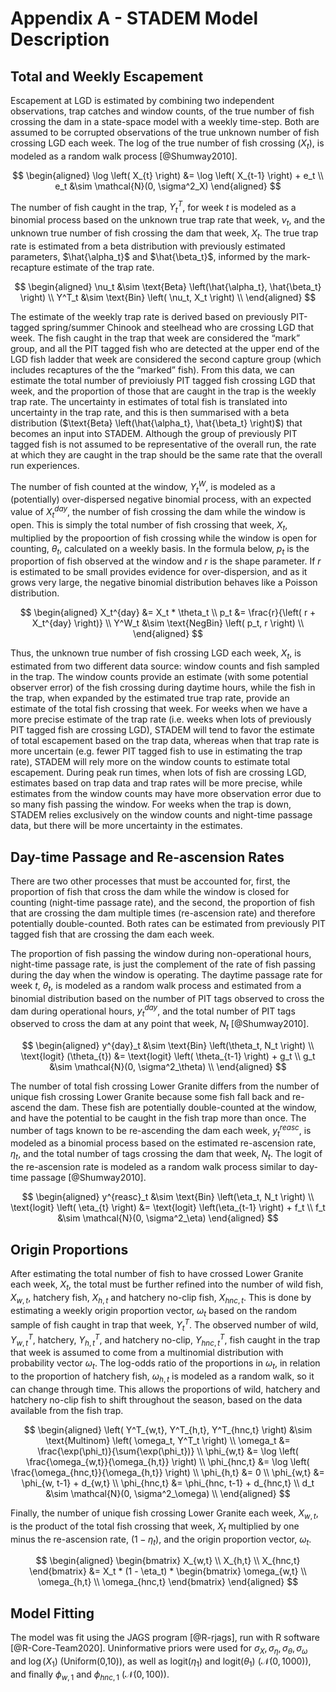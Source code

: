 # Appendix A - STADEM Model Description {#append1}

## Total and Weekly Escapement 

Escapement at LGD is estimated by combining two independent observations, trap catches and window counts, of the true number of fish crossing the dam in a state-space model with a weekly time-step. Both are assumed to be corrupted observations of the true unknown number of fish crossing LGD each week. The log of the true number of fish crossing ($X_t$), is modeled as a random walk process [@Shumway2010].

$$
\begin{aligned}
  \log \left( X_{t} \right) &= \log \left( X_{t-1} \right) + e_t \\
  e_t &\sim \mathcal{N}(0, \sigma^2_X)
\end{aligned}
$$

The number of fish caught in the trap, $Y^T_t$, for week $t$ is modeled as a binomial process based on the unknown true trap rate that week, $\nu_t$, and the unknown true number of fish crossing the dam that week, $X_t$. The true trap rate is estimated from a beta distribution with previously estimated parameters, $\hat{\alpha_t}$ and $\hat{\beta_t}$, informed by the mark-recapture estimate of the trap rate. 

$$
\begin{aligned}
  \nu_t &\sim \text{Beta} \left(\hat{\alpha_t}, \hat{\beta_t} \right) \\
  Y^T_t &\sim \text{Bin} \left( \nu_t, X_t \right) \\
\end{aligned}
$$

The estimate of the weekly trap rate is derived based on previously PIT-tagged spring/summer Chinook and steelhead who are crossing LGD that week. The fish caught in the trap that week are considered the "mark" group, and all the PIT tagged fish who are detected at the upper end of the LGD fish ladder that week are considered the second capture group (which includes recaptures of the the "marked" fish). From this data, we can estimate the total number of previoiusly PIT tagged fish crossing LGD that week, and the proportion of those that are caught in the trap is the weekly trap rate. The uncertainty in estimates of total fish is translated into uncertainty in the trap rate, and this is then summarised with a beta distribution ($\text{Beta} \left(\hat{\alpha_t}, \hat{\beta_t} \right)$) that becomes an input into STADEM. Although the group of previously PIT tagged fish is not assumed to be representative of the overall run, the rate at which they are caught in the trap should be the same rate that the overall run experiences. 

The number of fish counted at the window, $Y^W_t$, is modeled as a (potentially) over-dispersed negative binomial process, with an expected value of $X_t^{day}$, the number of fish crossing the dam while the window is open. This is simply the total number of fish crossing that week, $X_t$, multiplied by the propoortion of fish crossing while the window is open for counting, $\theta_t$, calculated on a weekly basis. In the formula below, $p_t$ is the proportion of fish observed at the window and $r$ is the shape parameter. If $r$ is estimated to be small provides evidence for over-dispersion, and as it grows very large, the negative binomial distribution behaves like a Poisson distribution.

$$
\begin{aligned}
  X_t^{day} &= X_t * \theta_t \\
  p_t &= \frac{r}{\left( r + X_t^{day} \right)} \\
  Y^W_t &\sim \text{NegBin} \left( p_t, r \right) \\
\end{aligned}
$$

Thus, the unknown true number of fish crossing LGD each week, $X_t$, is estimated from two different data source: window counts and fish sampled in the trap. The window counts provide an estimate (with some potential observer error) of the fish crossing during daytime hours, while the fish in the trap, when expanded by the estimated true trap rate, provide an estimate of the total fish crossing that week. For weeks when we have a more precise estimate of the trap rate (i.e. weeks when lots of previously PIT tagged fish are crossing LGD), STADEM will tend to favor the estimate of total escapement based on the trap data, whereas when that trap rate is more uncertain (e.g. fewer PIT tagged fish to use in estimating the trap rate), STADEM will rely more on the window counts to estimate total escapement. During peak run times, when lots of fish are crossing LGD, estimates based on trap data and trap rates will be more precise, while estimates from the window counts may have more observation error due to so many fish passing the window. For weeks when the trap is down, STADEM relies exclusively on the window counts and night-time passage data, but there will be more uncertainty in the estimates.

## Day-time Passage and Re-ascension Rates

There are two other processes that must be accounted for, first, the proportion of fish that cross the dam while the window is closed for counting (night-time passage rate), and the second, the proportion of fish that are crossing the dam multiple times (re-ascension rate) and therefore potentially double-counted. Both rates can be estimated from previously PIT tagged fish that are crossing the dam each week.

The proportion of fish passing the window during non-operational hours, night-time passage rate, is just the complement of the rate of fish passing during the day when the window is operating. The daytime passage rate for week $t$, $\theta_t$, is modeled as a random walk process and estimated from a binomial distribution based on the number of PIT tags observed to cross the dam during operational hours, $y^{day}_t$, and the total number of PIT tags observed to cross the dam at any point that week, $N_t$ [@Shumway2010].

$$
\begin{aligned}
  y^{day}_t &\sim \text{Bin} \left(\theta_t, N_t \right) \\
  \text{logit} (\theta_{t}) &= \text{logit} \left( \theta_{t-1} \right) + g_t \\
  g_t &\sim \mathcal{N}(0, \sigma^2_\theta) \\
\end{aligned}
$$

The number of total fish crossing Lower Granite differs from the number of unique fish crossing Lower Granite because some fish fall back and re-ascend the dam. These fish are potentially double-counted at the window, and have the potential to be caught in the fish trap more than once. The number of tags known to be re-ascending the dam each week, $y^{reasc}_t$, is modeled as a binomial process based on the estimated re-ascension rate, $\eta_t$, and the total number of tags crossing the dam that week, $N_t$. The logit of the re-ascension rate is modeled as a random walk process similar to day-time passage [@Shumway2010].

$$
\begin{aligned}
  y^{reasc}_t &\sim \text{Bin} \left(\eta_t, N_t \right) \\
  \text{logit} \left( \eta_{t} \right) &= \text{logit} \left(\eta_{t-1} \right) + f_t \\
  f_t &\sim \mathcal{N}(0, \sigma^2_\eta)
\end{aligned}
$$

## Origin Proportions

After estimating the total number of fish to have crossed Lower Granite each week, $X_t$, the total must be further refined into the number of wild fish, $X_{w,t}$, hatchery fish, $X_{h,t}$ and hatchery no-clip fish, $X_{hnc, t}$. This is done by estimating a weekly origin proportion vector, $\omega_t$ based on the random sample of fish caught in trap that week, $Y^T_t$. The observed number of wild, $Y^T_{w,t}$, hatchery, $Y^T_{h,t}$, and hatchery no-clip, $Y^T_{hnc,t}$, fish caught in the trap that week is assumed to come from a multinomial distribution with probability vector $\omega_t$. The log-odds ratio of the proportions in $\omega_t$, in relation to the proportion of hatchery fish, $\omega_{h,t}$ is modeled as a random walk, so it can change through time. This allows the proportions of wild, hatchery and hatchery no-clip fish to shift throughout the season, based on the data available from the fish trap. 

$$
\begin{aligned}
  \left( Y^T_{w,t}, Y^T_{h,t}, Y^T_{hnc,t} \right) &\sim \text{Multinom} \left( \omega_t, Y^T_t \right) \\
  \omega_t &= \frac{\exp(\phi_t)}{\sum{\exp(\phi_t})} \\
  \phi_{w,t} &= \log \left( \frac{\omega_{w,t}}{\omega_{h,t}} \right) \\
  \phi_{hnc,t} &= \log \left( \frac{\omega_{hnc,t}}{\omega_{h,t}} \right) \\
  \phi_{h,t} &= 0 \\
  \phi_{w,t} &= \phi_{w, t-1} + d_{w,t} \\
  \phi_{hnc,t} &= \phi_{hnc, t-1} + d_{hnc,t} \\
  d_t &\sim \mathcal{N}(0, \sigma^2_\omega) \\
\end{aligned}
$$

Finally, the number of unique fish crossing Lower Granite each week, $X_{w,t}$, is the product of the total fish crossing that week, $X_t$ multiplied by one minus the re-ascension rate, $(1 - \eta_t)$, and the origin proportion vector, $\omega_t$.

$$
\begin{aligned}
  \begin{bmatrix} X_{w,t} \\ X_{h,t} \\ X_{hnc,t} \end{bmatrix}
  &= X_t * (1 - \eta_t) * \begin{bmatrix} \omega_{w,t} \\ \omega_{h,t} \\ \omega_{hnc,t} \end{bmatrix}
\end{aligned}
$$

## Model Fitting

The model was fit using the JAGS program [@R-rjags], run with R software [@R-Core-Team2020]. Uninformative priors were used for $\sigma_X, \sigma_\eta, \sigma_\theta, \sigma_\omega$ and $\log(X_1)$ (Uniform(0,10)), as well as logit($\eta_1$) and logit($\theta_1$) ($\mathcal{N}(0, 1000)$), and finally $\phi_{w,1}$ and $\phi_{hnc,1}$ ($\mathcal{N}(0, 100)$).
